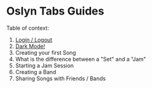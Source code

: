 
# Oslyn Tabs Guides
 
Table of context:

1. [Login / Logout](/docs/login)
2. [Dark Mode!](/dark-mode)
3. Creating your first Song
4. What is the difference between a "Set" and a "Jam"
5. Starting a Jam Session
6. Creating a Band
7. Sharing Songs with Friends / Bands


